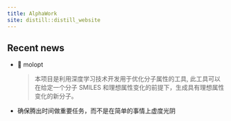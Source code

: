 ```yaml
---
title: AlphaWork
site: distill::distill_website
---
```

<style>
d-appendix {
 display: none!important;
}
.twitter-border {
 border: 1px dashed black;
 width: 300px;
 position : relative;
 border-radius: 5px;
 margin-left: 40px;
}
.twitter-border::before {
 content: "\f099";
 font-family: "Font Awesome 5 Brands";
 font-weight: 900; 
 font-size: 1.5rem;
 position: absolute;
 top: -15px;
 left: -15px;
}

.twitter-border > p {
  margin-block-start: 0em;
  margin-block-end: 0em;
  margin-bottom: 0em;
}
</style>

## Recent news

- 🚀 molopt

  > 本项目是利用深度学习技术开发用于优化分子属性的工具, 此工具可以在给定一个分子 SMILES 和理想属性变化的前提下，生成具有理想属性变化的新分子。

- 确保腾出时间做重要任务，而不是在简单的事情上虚度光阴

<br>

<!-- <div class="twitter-border"> -->
<!-- <a class="twitter-timeline" data-height="400" data-width="300"  href="https://twitter.com/statsgen?ref_src=twsrc%5Etfw">Tweets by statsgen</a> -->
<!-- </div> -->
<!-- <script async src="https://platform.twitter.com/widgets.js" charset="utf-8"></script> -->

<!-- ## Website construction 👷🏻‍♀ -->

<!-- I decided to redo my website using the [distill](https://rstudio.github.io/distill/) R-package and so some parts of my website is in construction. If you are interested in the source code of this website, you can find it [here](https://github.com/emitanaka/emitanaka.github.io). -->